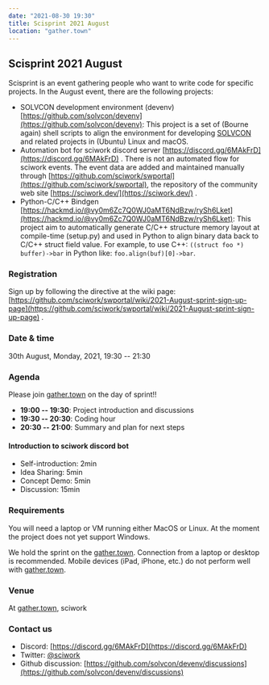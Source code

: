 ```yaml
---
date: "2021-08-30 19:30"
title: Scisprint 2021 August
location: "gather.town"
---
```


## Scisprint 2021 August

Scisprint is an event gathering people who want to write code for
specific projects. In the August event, there are the following
projects:

- SOLVCON development environment (devenv)
  [https://github.com/solvcon/devenv](https://github.com/solvcon/devenv): This project is a set of
  (Bourne again) shell scripts to align the environment for developing
  [SOLVCON](https://github.com/solvcon) and related projects in
  (Ubuntu) Linux and macOS.
- Automation bot for sciwork discord server
  [https://discord.gg/6MAkFrD](https://discord.gg/6MAkFrD) . There is not an automated flow for
  sciwork events. The event data are added and maintained manually
  through [https://github.com/sciwork/swportal](https://github.com/sciwork/swportal), the repository of the
  community web site [https://sciwork.dev/](https://sciwork.dev/) .
- Python-C/C++ Bindgen
  [https://hackmd.io/@vy0m6Zc7Q0WJ0aMT6NdBzw/rySh6Lket](https://hackmd.io/@vy0m6Zc7Q0WJ0aMT6NdBzw/rySh6Lket): This project
  aim to automatically generate C/C++ structure memory layout at
  compile-time (setup.py) and used in Python to align binary data back
  to C/C++ struct field value. For example, to use C++: `((struct foo *) buffer)->bar` in Python like:
  `foo.align(buf)[0]->bar`.

### Registration

Sign up by following the directive at the wiki page:
[https://github.com/sciwork/swportal/wiki/2021-August-sprint-sign-up-page](https://github.com/sciwork/swportal/wiki/2021-August-sprint-sign-up-page)
.

### Date & time

30th August, Monday, 2021, 19:30 -- 21:30

### Agenda

Please join
[gather.town](https://gather.town/app/yLTe8mBDb8pogMOX/sciwork) on the
day of sprint!!

- **19:00 -- 19:30**: Project introduction and discussions
- **19:30 -- 20:30**: Coding hour
- **20:30 -- 21:00**: Summary and plan for next steps

#### Introduction to sciwork discord bot

- Self-introduction: 2min
- Idea Sharing: 5min
- Concept Demo: 5min
- Discussion: 15min

### Requirements

You will need a laptop or VM running either MacOS or Linux. At the
moment the project does not yet support Windows.

We hold the sprint on the
[gather.town](https://gather.town/app/yLTe8mBDb8pogMOX/sciwork).
Connection from a laptop or desktop is recommended. Mobile devices
(iPad, iPhone, etc.) do not perform well with
[gather.town](https://gather.town/app/yLTe8mBDb8pogMOX/sciwork).

### Venue

At [gather.town](https://gather.town/app/yLTe8mBDb8pogMOX/sciwork),
sciwork

### Contact us

- Discord: [https://discord.gg/6MAkFrD](https://discord.gg/6MAkFrD)
- Twitter: [\@sciwork](https://twitter.com/sciwork)
- Github discussion: [https://github.com/solvcon/devenv/discussions](https://github.com/solvcon/devenv/discussions)
